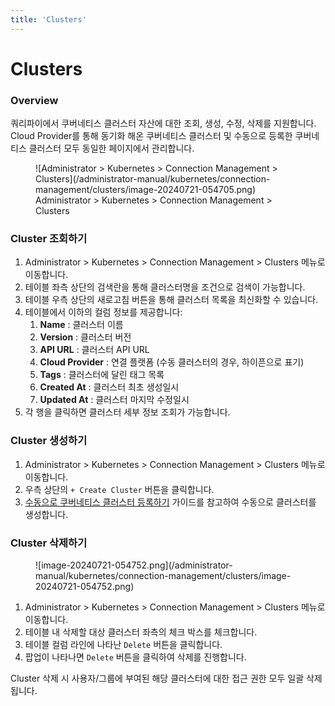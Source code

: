 ```yaml
---
title: 'Clusters'
---
```



# Clusters

### Overview

쿼리파이에서 쿠버네티스 클러스터 자산에 대한 조회, 생성, 수정, 삭제를 지원합니다. Cloud Provider를 통해 동기화 해온 쿠버네티스 클러스터 및 수동으로 등록한 쿠버네티스 클러스터 모두 동일한 페이지에서 관리합니다.

<figure data-layout="center" data-align="center">
![Administrator &gt; Kubernetes &gt; Connection Management &gt; Clusters](/administrator-manual/kubernetes/connection-management/clusters/image-20240721-054705.png)
<figcaption>
Administrator &gt; Kubernetes &gt; Connection Management &gt; Clusters
</figcaption>
</figure>


### Cluster 조회하기

1. Administrator &gt; Kubernetes &gt; Connection Management &gt; Clusters 메뉴로 이동합니다.
2. 테이블 좌측 상단의 검색란을 통해 클러스터명을 조건으로 검색이 가능합니다. 
3. 테이블 우측 상단의 새로고침 버튼을 통해 클러스터 목록을 최신화할 수 있습니다. 
4. 테이블에서 이하의 컬럼 정보를 제공합니다: 
    1.  **Name**  : 클러스터 이름
    2.  **Version**  : 클러스터 버전
    3.  **API URL**  : 클러스터 API URL
    4.  **Cloud Provider**  : 연결 플랫폼 (수동 클러스터의 경우, 하이픈으로 표기)
    5.  **Tags**  : 클러스터에 달린 태그 목록
    6.  **Created At**  : 클러스터 최초 생성일시
    7.  **Updated At**  : 클러스터 마지막 수정일시
5. 각 행을 클릭하면 클러스터 세부 정보 조회가 가능합니다.


### Cluster 생성하기

1. Administrator &gt; Kubernetes &gt; Connection Management &gt; Clusters 메뉴로 이동합니다.
2. 우측 상단의 `+ Create Cluster` 버튼을 클릭합니다.
3. [수동으로 쿠버네티스 클러스터 등록하기](clusters/manually-registering-kubernetes-clusters) 가이드를 참고하여 수동으로 클러스터를 생성합니다.


### Cluster 삭제하기

<figure data-layout="left" data-align="left">
![image-20240721-054752.png](/administrator-manual/kubernetes/connection-management/clusters/image-20240721-054752.png)
</figure>

1. Administrator &gt; Kubernetes &gt; Connection Management &gt; Clusters 메뉴로 이동합니다.
2. 테이블 내 삭제할 대상 클러스터 좌측의 체크 박스를 체크합니다.
3. 테이블 컬럼 라인에 나타난 `Delete` 버튼을 클릭합니다. 
4. 팝업이 나타나면 `Delete` 버튼을 클릭하여 삭제를 진행합니다.

<Callout type="important">
Cluster 삭제 시 사용자/그룹에 부여된 해당 클러스터에 대한 접근 권한 모두 일괄 삭제됩니다.
</Callout>
